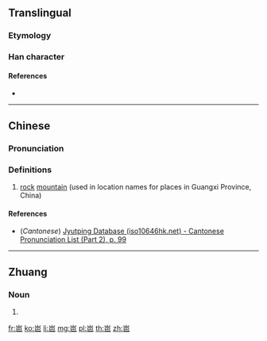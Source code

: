 ==Translingual==

===Etymology===
{{Han compound|山|巴|c1=s|c2=p|ls=psc}}

===Han character===
{{Han char|rn=46|rad=山|as=04|sn=7|four=|canj=UAU|ids=⿱山巴}}

====References====
* {{Han ref|kx=0308.331|hdz=10765.120|uh=5C9C|ud=23708}}

----

==Chinese==
{{zh-forms}}

===Pronunciation===
{{zh-pron
|m=bā
|c=baa1
|mc=
|oc=
|ma=
|cat=n
}}

===Definitions===
# [[rock]] [[mountain]] (used in location names for places in Guangxi Province, China)

====References====
*(''Cantonese'') [http://www.iso10646hk.net/jp/document/download.jsp Jyutping Database (iso10646hk.net) - Cantonese Pronunciation List (Part 2), p. 99]

----

==Zhuang==

===Noun===
{{za-head|noun}}

# {{za-sawndip form of||bya}}

[[fr:岜]]
[[ko:岜]]
[[li:岜]]
[[mg:岜]]
[[pl:岜]]
[[th:岜]]
[[zh:岜]]